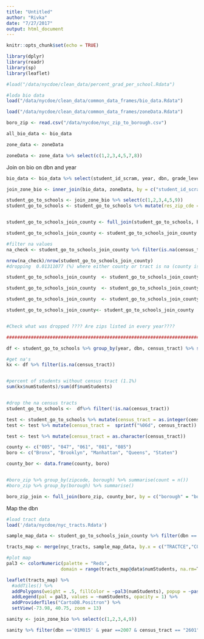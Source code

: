 ```yaml
---
title: "Untitled"
author: "Rivka"
date: "7/27/2017"
output: html_document
---
```


```r
knitr::opts_chunk$set(echo = TRUE)

library(dplyr)
library(readr)
library(sp)
library(leaflet)

```


```r
#load("/data/nycdoe/clean_data/percent_grad_per_school.Rdata")

#loda bio data 
load("/data/nycdoe/clean_data/common_data_frames/bio_data.Rdata")

load("/data/nycdoe/clean_data/common_data_frames/zoneData.Rdata")

boro_zip <- read.csv("/data/nycdoe/nyc_zip_to_borough.csv")

all_bio_data <- bio_data

zone_data <- zoneData
```


```r

zoneData <- zone_data %>% select(c(1,2,3,4,5,7,8))


```
Join on bio on dbn and year
```r

bio_data <- bio_data %>% select(student_id_scram, year, dbn, grade_level)

join_zone_bio <- inner_join(bio_data, zoneData, by = c("student_id_scram", "year"))


```


```r
student_go_to_schools <- join_zone_bio %>% select(c(1,2,3,4,5,9))
student_go_to_schools <- student_go_to_schools %>% mutate(res_zip_cde = as.integer(res_zip_cde))


student_go_to_schools_join_county <- full_join(student_go_to_schools, boro_zip_join, by = c("res_zip_cde" = "zipcode"))

student_go_to_schools_join_county <- student_go_to_schools_join_county %>% group_by(year, dbn, census_tract, county) %>% summarise(numStudents = n())

#filter na values
na_check <- student_go_to_schools_join_county %>% filter(is.na(census_tract) | is.na(county))

nrow(na_check)/nrow(student_go_to_schools_join_county)
#dropping  0.01311077 (%) where either county or tract is na (county is na when there was no zip code)

student_go_to_schools_join_county  <- student_go_to_schools_join_county %>% filter(!is.na(census_tract) | !is.na(county))

```


```r
student_go_to_schools_join_county  <- student_go_to_schools_join_county %>% ungroup()  %>% mutate(census_tract = as.integer(census_tract))

student_go_to_schools_join_county  <- student_go_to_schools_join_county  %>% mutate(census_tract =  sprintf("%06d", census_tract))

student_go_to_schools_join_county<- student_go_to_schools_join_county  %>% mutate(census_tract = as.character(census_tract))


#Check what was dropped ???? Are zips listed in every year????
```


```r
##############################################################################################

df <- student_go_to_schools %>% group_by(year, dbn, census_tract) %>% summarise(numStudents = n())

#get na's
kx <- df %>% filter(is.na(census_tract))


#percent of students without census tract (1.1%)
sum(kx$numStudents)/sum(df$numStudents)


#drop the na census tracts
student_go_to_schools <-  df%>% filter(!is.na(census_tract))

test <- student_go_to_schools %>% mutate(census_tract = as.integer(census_tract))
test <- test %>% mutate(census_tract =  sprintf("%06d", census_tract))

test <- test %>% mutate(census_tract = as.character(census_tract))

county <- c("005", "047", "061", "081", "085")
boro <- c("Bronx", "Brooklyn", "Manhattan", "Queens", "Staten")

county_bor <- data.frame(county, boro)


#boro_zip %>% group_by(zipcode, borough) %>% summarise(count = n())
#boro_zip %>% group_by(borough) %>% summarise()

boro_zip_join <- full_join(boro_zip, county_bor, by = c("borough" = "boro"))

```

Map the dbn
```r
#load tract data
load('/data/nycdoe/nyc_tracts.Rdata')

sample_map_data <- student_go_to_schools_join_county %>% filter(dbn =='02M475' & year ==2009)

tracts_map <- merge(nyc_tracts, sample_map_data, by.x = c("TRACTCE","COUNTYFP"), by.y =c("census_tract", "county"))

#plot map
pal3 <- colorNumeric(palette = "Reds",
                    domain = range(tracts_map@data$numStudents, na.rm=T), na.color = "#cccccc")

leaflet(tracts_map) %>%
  #addTiles() %>% 
  addPolygons(weight = .5, fillColor = ~pal3(numStudents), popup = ~paste("Number of Students:", numStudents, "\nCensus Tract:", TRACTCE), fillOpacity = .7) %>% 
  addLegend(pal = pal3, values = ~numStudents, opacity = 1) %>%
  addProviderTiles("CartoDB.Positron") %>%
  setView(-73.98, 40.75, zoom = 13)

```

```r

sanity <- join_zone_bio %>% select(c(1,2,3,4,9))

sanity %>% filter(dbn =='01M015' & year ==2007 & census_tract == "2601")


```



